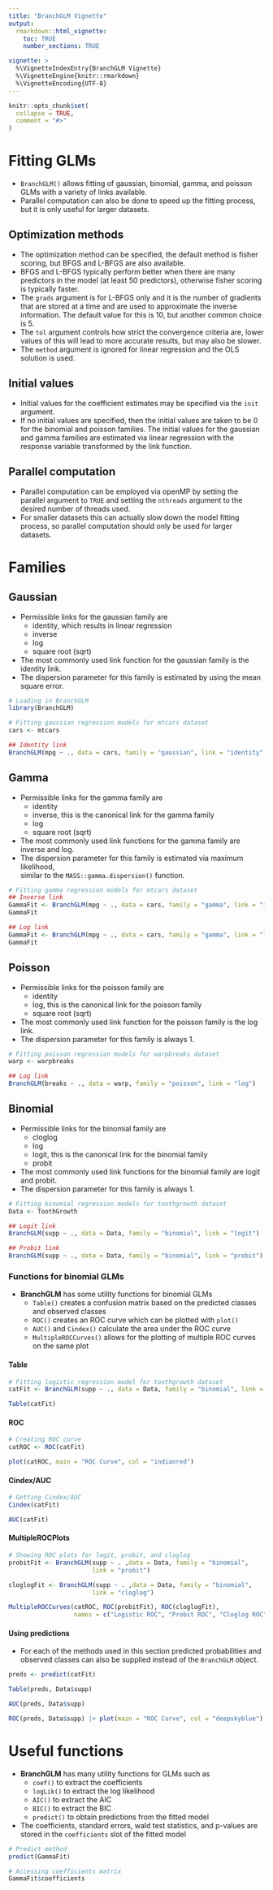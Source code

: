 ---
title: "BranchGLM Vignette"
output: 
  rmarkdown::html_vignette:
    toc: TRUE
    number_sections: TRUE

vignette: >
  %\VignetteIndexEntry{BranchGLM Vignette}
  %\VignetteEngine{knitr::rmarkdown}
  %\VignetteEncoding{UTF-8}
---

```{r setup, include = FALSE}
knitr::opts_chunk$set(
  collapse = TRUE,
  comment = "#>"
)
```

# Fitting GLMs

- `BranchGLM()` allows fitting of gaussian, binomial, gamma, and poisson GLMs with a variety of links available.  
- Parallel computation can also be done to speed up the fitting process, but it is only useful for larger datasets.

## Optimization methods

- The optimization method can be specified, the default method is fisher scoring, but BFGS and L-BFGS are also available. 
- BFGS and L-BFGS typically perform better when there are many predictors in the model (at least 50 predictors), otherwise fisher scoring is typically faster.  
- The `grads` argument is for L-BFGS only and it is the number of gradients that are stored at a time and are used to approximate the inverse information. The default value for this is 10, but another common choice is 5.
- The `tol` argument controls how strict the convergence criteria are, lower values of this will lead to more accurate results, but may also be slower.
- The `method` argument is ignored for linear regression and the OLS solution is 
used.

## Initial values

- Initial values for the coefficient estimates may be specified via the `init` 
argument.
- If no initial values are specified, then the initial values are taken to be 0 
for the binomial and poisson families. The initial values for the gaussian and 
gamma families are estimated via linear regression with the response variable 
transformed by the link function.

## Parallel computation

- Parallel computation can be employed via openMP by setting the parallel argument 
to `TRUE` and setting the `nthreads` argument to the desired number of threads used.
- For smaller datasets this can actually slow down the model fitting process, so 
parallel computation should only be used for larger datasets.

# Families 
## Gaussian

- Permissible links for the gaussian family are 
  - identity, which results in linear regression
  - inverse
  - log
  - square root (sqrt)
- The most commonly used link function for the gaussian family is the identity link.
- The dispersion parameter for this family is estimated by using the mean square 
error.

```{r}
# Loading in BranchGLM
library(BranchGLM)

# Fitting gaussian regression models for mtcars dataset
cars <- mtcars

## Identity link
BranchGLM(mpg ~ ., data = cars, family = "gaussian", link = "identity")

```

## Gamma

- Permissible links for the gamma family are 
  - identity
  - inverse, this is the canonical link for the gamma family
  - log
  - square root (sqrt)
- The most commonly used link functions for the gamma family are inverse and log.
- The dispersion parameter for this family is estimated via maximum likelihood,  
similar to the `MASS::gamma.dispersion()` function.

```{r}
# Fitting gamma regression models for mtcars dataset
## Inverse link
GammaFit <- BranchGLM(mpg ~ ., data = cars, family = "gamma", link = "inverse")
GammaFit

## Log link
GammaFit <- BranchGLM(mpg ~ ., data = cars, family = "gamma", link = "log")
GammaFit

```

## Poisson

- Permissible links for the poisson family are 
  - identity
  - log, this is the canonical link for the poisson family
  - square root (sqrt)
- The most commonly used link function for the poisson family is the log link.
- The dispersion parameter for this family is always 1.

```{r}
# Fitting poisson regression models for warpbreaks dataset
warp <- warpbreaks

## Log link
BranchGLM(breaks ~ ., data = warp, family = "poisson", link = "log")

```

## Binomial

- Permissible links for the binomial family are 
  - cloglog
  - log
  - logit, this is the canonical link for the binomial family
  - probit
- The most commonly used link functions for the binomial family are logit and probit.
- The dispersion parameter for this family is always 1.

```{r}
# Fitting binomial regression models for toothgrowth dataset
Data <- ToothGrowth

## Logit link
BranchGLM(supp ~ ., data = Data, family = "binomial", link = "logit")

## Probit link
BranchGLM(supp ~ ., data = Data, family = "binomial", link = "probit")

```

### Functions for binomial GLMs

- **BranchGLM** has some utility functions for binomial GLMs
  - `Table()` creates a confusion matrix based on the predicted classes and observed classes
  - `ROC()` creates an ROC curve which can be plotted with `plot()`
  - `AUC()` and `Cindex()` calculate the area under the ROC curve
  - `MultipleROCCurves()` allows for the plotting of multiple ROC curves on the same plot

#### Table

```{r}
# Fitting logistic regression model for toothgrowth dataset
catFit <- BranchGLM(supp ~ ., data = Data, family = "binomial", link = "logit")

Table(catFit)

```

#### ROC

```{r}
# Creating ROC curve
catROC <- ROC(catFit)

plot(catROC, main = "ROC Curve", col = "indianred")

```

#### Cindex/AUC

```{r}
# Getting Cindex/AUC
Cindex(catFit)

AUC(catFit)

```

#### MultipleROCPlots

```{r, fig.width = 4, fig.height = 4}
# Showing ROC plots for logit, probit, and cloglog
probitFit <- BranchGLM(supp ~ . ,data = Data, family = "binomial", 
                       link = "probit")

cloglogFit <- BranchGLM(supp ~ . ,data = Data, family = "binomial", 
                       link = "cloglog")

MultipleROCCurves(catROC, ROC(probitFit), ROC(cloglogFit), 
                  names = c("Logistic ROC", "Probit ROC", "Cloglog ROC"))

```

#### Using predictions

- For each of the methods used in this section predicted probabilities and observed
classes can also be supplied instead of the `BranchGLM` object.

```{r}

preds <- predict(catFit)

Table(preds, Data$supp)

AUC(preds, Data$supp)

ROC(preds, Data$supp) |> plot(main = "ROC Curve", col = "deepskyblue")

```


# Useful functions

- **BranchGLM** has many utility functions for GLMs such as
  - `coef()` to extract the coefficients
  - `logLik()` to extract the log likelihood
  - `AIC()` to extract the AIC
  - `BIC()` to extract the BIC
  - `predict()` to obtain predictions from the fitted model
- The coefficients, standard errors, wald test statistics, and p-values are stored in the `coefficients` slot of the fitted model

```{r}
# Predict method
predict(GammaFit)

# Accessing coefficients matrix
GammaFit$coefficients

```
